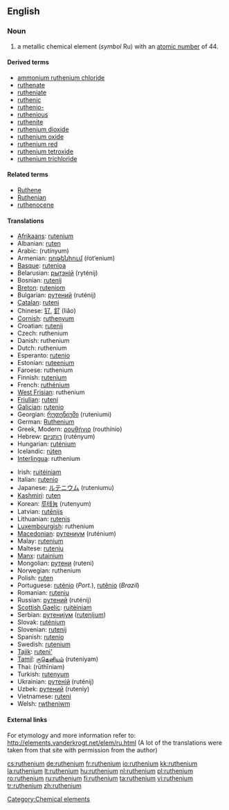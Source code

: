 {{see|Ruthenium}}
==English==
{{elements|Ru|technetium|Tc|rhodium|Rh}}

===Noun===
{{en-noun|-}}
{{wikipedia}}

# a metallic chemical element (''symbol'' Ru) with an [[atomic number]] of 44.

====Derived terms====
* [[ammonium ruthenium chloride]]
* [[ruthenate]]
* [[rutheniate]]
* [[ruthenic]]
* [[ruthenio-]]
* [[ruthenious]]
* [[ruthenite]]
* [[ruthenium dioxide]]
* [[ruthenium oxide]]
* [[ruthenium red]]
* [[ruthenium tetroxide]]
* [[ruthenium trichloride]]

====Related terms====
* [[Ruthene]]
* [[Ruthenian]]
* [[ruthenocene]]

====Translations====
{{top}}
* [[Afrikaans]]: [[rutenium]]
* Albanian: [[ruten]]
* Arabic: {{Arab|[[روتينيوم]]}} (rutínyum) {{m}}
* Armenian: [[ռոթենիում]] (ŕot‘enium)
* [[Basque]]: [[rutenioa]]
* Belarusian: [[рытэнiй]] (ryténij) {{m}}
* Bosnian: [[rutenij]]
* [[Breton]]: [[ruteniom]]
* Bulgarian: [[рутений]] (ruténij) {{m}}
* [[Catalan]]: [[ruteni]]
* Chinese: [[钌]], [[釕]] (liǎo)
* [[Cornish]]: [[ruthenyum]]
* Croatian: [[rutenij]]
* Czech: ruthenium
* Danish: ruthenium
* Dutch: ruthenium {{n}}
* Esperanto: [[rutenio]]
* Estonian: [[ruteenium]]
* Faroese: ruthenium
* Finnish: [[rutenium]]
* French: [[ruthénium]] {{m}}
* [[West Frisian]]: ruthenium
* [[Friulian]]: [[ruteni]]
* [[Galician]]: [[rutenio]]
* Georgian: [[რუთენიუმი]] (ruteniumi)
* German: [[Ruthenium]] {{n}}
* Greek, Modern: [[ρουθήνιο]] (routhínio) {{n}}
* Hebrew: [[רותניום]] (rutényum)
* Hungarian: [[ruténium]]
* Icelandic: [[rúten]]
* [[Interlingua]]: ruthenium
{{mid}}
* Irish: [[ruitéiniam]]
* Italian: [[rutenio]] {{m}}
* Japanese: [[ルテニウム]] (ruteniumu)
* [[Kashmiri]]: [[ruten]]
* Korean: [[루테늄]] (rutenyum)
* Latvian: [[rutēnijs]]
* Lithuanian: [[rutenis]]
* [[Luxembourgish]]: ruthenium
* [[Macedonian]]: [[рутениум]] (ruténium) {{m}}
* Malay: [[rutenium]]
* Maltese: [[rutenju]]
* [[Manx]]: [[rutainium]]
* Mongolian: [[рутени]] (ruteni)
* Norwegian: ruthenium
* Polish: [[ruten]] {{m}}
* Portuguese: [[ruténio]] (''Port.''), [[rutênio]] (''Brazil'') {{m}}
* Romanian: [[ruteniu]] {{n}}
* Russian: [[рутений]] (ruténij) {{m}}
* [[Scottish Gaelic]]: [[ruitèiniam]]
* Serbian: [[рутениjум]] ([[rutenijum]]) {{m}}
* Slovak: [[ruténium]]
* Slovenian: [[rutenij]]
* Spanish: [[rutenio]] {{m}}
* Swedish: [[rutenium]]
* [[Tajik]]: [[ruteni']]
* [[Tamil]]: [[ருதெனியம்]] (ruteniyam)
* Thai: {{Thai|[[รูทีเนียม]]}} (rūthīniam)
* Turkish: [[rutenyum]]
* Ukrainian: [[рутенiй]] (ruténij) {{m}}
* Uzbek: [[рутений]] (ruteniy)
* Vietnamese: [[ruteni]]
* Welsh: [[rwtheniwm]]
{{bottom}}

====External links====
For etymology and more information refer to:
http://elements.vanderkrogt.net/elem/ru.html
(A lot of the translations were taken from that site with permission from the author)

[[Category:Chemical elements]]

[[cs:ruthenium]]
[[de:ruthenium]]
[[fr:ruthenium]]
[[io:ruthenium]]
[[kk:ruthenium]]
[[la:ruthenium]]
[[lt:ruthenium]]
[[hu:ruthenium]]
[[nl:ruthenium]]
[[pl:ruthenium]]
[[ro:ruthenium]]
[[ru:ruthenium]]
[[fi:ruthenium]]
[[ta:ruthenium]]
[[vi:ruthenium]]
[[tr:ruthenium]]
[[zh:ruthenium]]